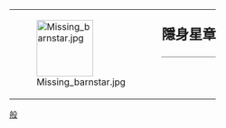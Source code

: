 {| style="border: 1px solid {{{border|gray}}}; background-color: {{{color|#fdffe7}}};"
|rowspan="2" valign="middle" | [[File:Missing barnstar.jpg|100px]]
|rowspan="2" |
|style="font-size: x-large; padding: 0; vertical-align: middle; height: 1.1em;" | '''隱身星章'''
|-
|style="vertical-align: middle; border-top: 1px solid gray;" | {{{1}}}
|}

<noinclude>
[[Category:維基星章模板|般]]
</noinclude>
